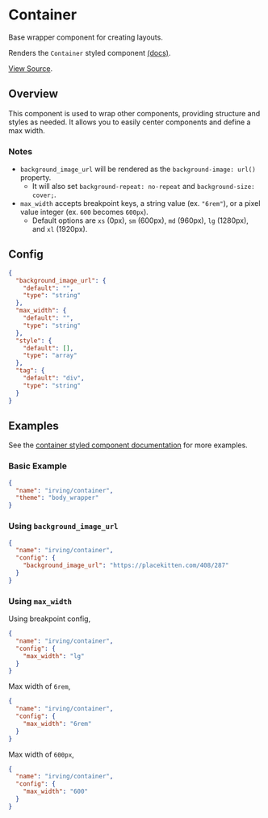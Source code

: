<Meta title="WordPress Components|Container" />

# Container
Base wrapper component for creating layouts.

Renders the `Container` styled component [(docs)](?path=/docs/styled-components-container--basic-eample).

[View Source](https://github.com/alleyinteractive/wp-irving/tree/main/inc/components/components/container).

## Overview
This component is used to wrap other components, providing structure and styles as needed. It allows you to easily center components and define a max width.

### Notes
* `background_image_url` will be rendered as the `background-image: url()` property.
  * It will also set `background-repeat: no-repeat` and `background-size: cover;`.
* `max_width` accepts breakpoint keys, a string value (ex. `"6rem"`), or a pixel value integer (ex. `600` becomes `600px`).
  * Default options are `xs` (0px), `sm` (600px), `md` (960px), `lg` (1280px), and `xl` (1920px).

## Config
```json
{
  "background_image_url": {
    "default": "",
    "type": "string"
  },
  "max_width": {
    "default": "",
    "type": "string"
  },
  "style": {
    "default": [],
    "type": "array"
  },
  "tag": {
    "default": "div",
    "type": "string"
  }
}
```

## Examples
See the [container styled component documentation](?path=/docs/styled-components-container--basic-example) for more examples.

### Basic Example
```json
{
  "name": "irving/container",
  "theme": "body_wrapper"
}
```

### Using `background_image_url`
```json
{
  "name": "irving/container",
  "config": {
    "background_image_url": "https://placekitten.com/408/287"
  }
}
```

### Using `max_width`
Using breakpoint config,
```json
{
  "name": "irving/container",
  "config": {
    "max_width": "lg"
  }
}
```

Max width of `6rem`,
```json
{
  "name": "irving/container",
  "config": {
    "max_width": "6rem"
  }
}
```

Max width of `600px`,
```json
{
  "name": "irving/container",
  "config": {
    "max_width": "600"
  }
}
```

